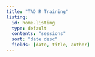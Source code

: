 ```yaml
---
title: "TAD R Training"
listing:
  id: home-listing
  type: default
  contents: "sessions"
  sort: "date desc"
  fields: [date, title, author]
---
```


